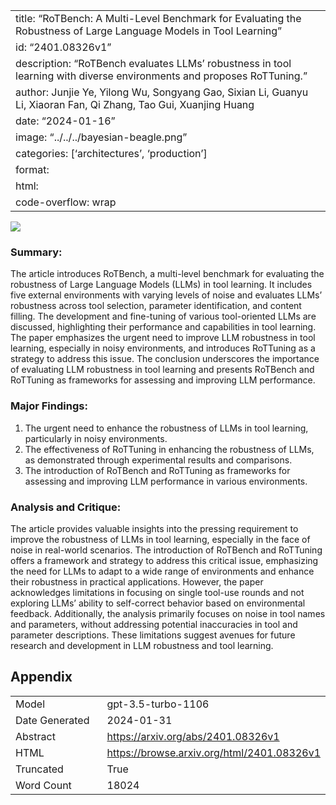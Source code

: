 
---
title: "RoTBench: A Multi-Level Benchmark for Evaluating the Robustness of Large Language Models in Tool Learning"
id: "2401.08326v1"
description: "RoTBench evaluates LLMs' robustness in tool learning with diverse environments and proposes RoTTuning."
author: Junjie Ye, Yilong Wu, Songyang Gao, Sixian Li, Guanyu Li, Xiaoran Fan, Qi Zhang, Tao Gui, Xuanjing Huang
date: "2024-01-16"
image: "../../../bayesian-beagle.png"
categories: ['architectures', 'production']
format:
  html:
    code-overflow: wrap
---

![](None)

### Summary:

The article introduces RoTBench, a multi-level benchmark for evaluating the robustness of Large Language Models (LLMs) in tool learning. It includes five external environments with varying levels of noise and evaluates LLMs' robustness across tool selection, parameter identification, and content filling. The development and fine-tuning of various tool-oriented LLMs are discussed, highlighting their performance and capabilities in tool learning. The paper emphasizes the urgent need to improve LLM robustness in tool learning, especially in noisy environments, and introduces RoTTuning as a strategy to address this issue. The conclusion underscores the importance of evaluating LLM robustness in tool learning and presents RoTBench and RoTTuning as frameworks for assessing and improving LLM performance.

### Major Findings:
1. The urgent need to enhance the robustness of LLMs in tool learning, particularly in noisy environments.
2. The effectiveness of RoTTuning in enhancing the robustness of LLMs, as demonstrated through experimental results and comparisons.
3. The introduction of RoTBench and RoTTuning as frameworks for assessing and improving LLM performance in various environments.

### Analysis and Critique:
The article provides valuable insights into the pressing requirement to improve the robustness of LLMs in tool learning, especially in the face of noise in real-world scenarios. The introduction of RoTBench and RoTTuning offers a framework and strategy to address this critical issue, emphasizing the need for LLMs to adapt to a wide range of environments and enhance their robustness in practical applications. However, the paper acknowledges limitations in focusing on single tool-use rounds and not exploring LLMs' ability to self-correct behavior based on environmental feedback. Additionally, the analysis primarily focuses on noise in tool names and parameters, without addressing potential inaccuracies in tool and parameter descriptions. These limitations suggest avenues for future research and development in LLM robustness and tool learning.

## Appendix

|          |          |
|----------|----------|
| Model     | gpt-3.5-turbo-1106       |
| Date Generated     | 2024-01-31       |
| Abstract | [https://arxiv.org/abs/2401.08326v1](https://arxiv.org/abs/2401.08326v1)        |
| HTML     | [https://browse.arxiv.org/html/2401.08326v1](https://browse.arxiv.org/html/2401.08326v1)       |
| Truncated       | True       |
| Word Count       | 18024       |